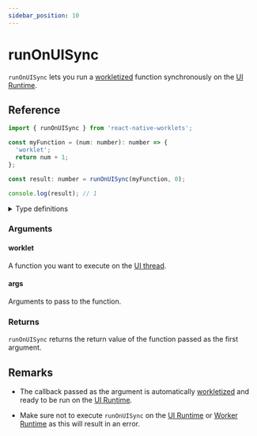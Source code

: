 ```yaml
---
sidebar_position: 10
---
```


# runOnUISync

`runOnUISync` lets you run a [workletized](/docs/fundamentals/glossary#to-workletize) function synchronously on the [UI Runtime](/docs/fundamentals/glossary#ui-runtime).

## Reference

```javascript
import { runOnUISync } from 'react-native-worklets';

const myFunction = (num: number): number => {
  'worklet';
  return num + 1;
};

const result: number = runOnUISync(myFunction, 0);

console.log(result); // 1
```

<details>
<summary>Type definitions</summary>

```typescript
function runOnUISync<Args extends unknown[], ReturnValue>(
  worklet: (...args: Args) => ReturnValue,
  ...args: Args
): ReturnValue
```

</details>

### Arguments

#### worklet

A function you want to execute on the [UI thread](/docs/fundamentals/glossary#ui-thread).

#### args

Arguments to pass to the function.

### Returns

`runOnUISync` returns the return value of the function passed as the first argument.

## Remarks

- The callback passed as the argument is automatically [workletized](/docs/fundamentals/glossary#to-workletize) and ready to be run on the [UI Runtime](/docs/fundamentals/glossary#ui-runtime).

- Make sure not to execute `runOnUISync` on the [UI Runtime](/docs/fundamentals/glossary#ui-runtime) or [Worker Runtime](/docs/fundamentals/glossary#worker-worklet-runtime---worker-runtime) as this will result in an error.
